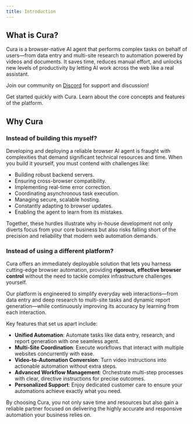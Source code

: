 ```yaml
---
title: Introduction
---
```


## What is Cura?

Cura is a browser-native AI agent that performs complex tasks on behalf of users—from data entry and multi-site research to automation powered by videos and documents. It saves time, reduces manual effort, and unlocks new levels of productivity by letting AI work across the web like a real assistant.

<Note>Join our community on [Discord](https://discord.gg/PH3p7Gss) for support and discussion!</Note>

<CardGroup cols={2}>
  <Card
    title="Quickstart Guide"
    icon="rocket"
    href="/quickstart/overview"
  >
    Get started quickly with Cura.
  </Card>
  <Card
    title="Platform Overview"
    icon="diagram-project"
    href="/platform/overview"
  >
    Learn about the core concepts and features of the platform.
  </Card>
</CardGroup>

## Why Cura

### Instead of building this myself?

Developing and deploying a reliable browser AI agent is fraught with complexities that demand significant technical resources and time. When you build it yourself, you must contend with challenges like:

*   Building robust backend servers.
*   Ensuring cross-browser compatibility.
*   Implementing real-time error correction.
*   Coordinating asynchronous task execution.
*   Managing secure, scalable hosting.
*   Constantly adapting to browser updates.
*   Enabling the agent to learn from its mistakes.

Together, these hurdles illustrate why in-house development not only diverts focus from your core business but also risks falling short of the precision and reliability that modern web automation demands.

### Instead of using a different platform?

Cura offers an immediately deployable solution that lets you harness cutting-edge browser automation, providing **rigorous, effective browser control** without the need to tackle complex infrastructure challenges yourself.

Our platform is engineered to simplify everyday web interactions—from data entry and deep research to multi-site tasks and dynamic report generation—while continuously improving its accuracy by learning from each interaction.

Key features that set us apart include:

*   **Unified Automation**: Automate tasks like data entry, research, and report generation with one seamless agent.
*   **Multi-Site Coordination**: Execute workflows that interact with multiple websites concurrently with ease.
*   **Video-to-Automation Conversion**: Turn video instructions into actionable automation without extra steps.
*   **Advanced Workflow Management**: Orchestrate multi-step processes with clear, directive instructions for precise outcomes.
*   **Personalized Support**: Enjoy dedicated customer care to ensure your automations achieve exactly what you need.

By choosing Cura, you not only save time and resources but also gain a reliable partner focused on delivering the highly accurate and responsive automation your business relies on.
